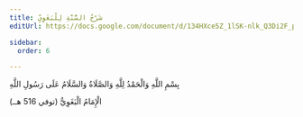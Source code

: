 ```yaml
---
title: شَرْحُ السُّنَّةِ لِلْبَغَوِيِّ
editUrl: https://docs.google.com/document/d/134HXce5Z_1lSK-nlk_Q3Di2F_psic9_MBtJ2JXLbdtQ/edit

sidebar:  
  order: 6

---
```


بِسْمِ اللَّهِ وَالْحَمْدُ لِلَّهِ وَالصَّلَاةُ وَالسَّلَامُ عَلَى رَسُولِ اللَّهِ 

الْإِمَامُ الْبَغَوِيُّ (توفي 516 هــ)


